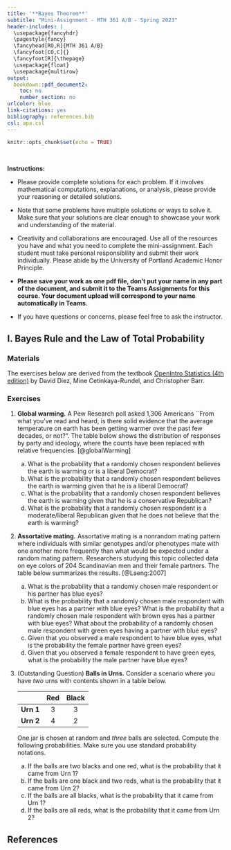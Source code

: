 ---
title: '**Bayes Theorem**'
subtitle: "Mini-Assignment - MTH 361 A/B - Spring 2023"
header-includes: |
  \usepackage{fancyhdr}
  \pagestyle{fancy}
  \fancyhead[RO,R]{MTH 361 A/B}
  \fancyfoot[CO,C]{}
  \fancyfoot[R]{\thepage}
  \usepackage{float}
  \usepackage{multirow}
output:
  bookdown::pdf_document2:
    toc: no
    number_section: no
urlcolor: blue
link-citations: yes
bibliography: references.bib
csl: apa.csl
---

```{r setup, include=FALSE}
knitr::opts_chunk$set(echo = TRUE)
```

\

**Instructions:**
 
 * Please provide complete solutions for each problem. If it involves mathematical computations, explanations, or analysis, please provide your reasoning or detailed solutions.
 
 * Note that some problems have multiple solutions or ways to solve it. Make sure that your solutions are clear enough to showcase your work and understanding of the material.
 
 * Creativity and collaborations are encouraged. Use all of the resources you have and what you need to complete the mini-assignment. Each student must take personal responsibility and submit their work individually. Please abide by the University of Portland Academic Honor Principle.
 
 * **Please save your work as one pdf file, don't put your name in any part of the document, and submit it to the Teams Assignments for this course. Your document upload will correspond to your name automatically in Teams.**
 
 * If you have questions or concerns, please feel free to ask the instructor.

\newpage

## I. Bayes Rule and the Law of Total Probability

### Materials

The exercises below are derived from the textbook [OpenIntro Statistics (4th edition)](https://www.openintro.org/book/os/){target="_blank"} by David Diez, Mine Cetinkaya-Rundel, and Christopher Barr.

### Exercises

1. **Global warming.** A Pew Research poll asked  1,306 Americans ``From what you've read and heard, is there solid evidence that  the average temperature on earth has been getting warmer over the past few decades, or not?". The table below shows the distribution of responses by party  and ideology, where the counts have been replaced with relative frequencies. [@globalWarming]

    ```{=latex}
    \begin{center}
    \begin{tabular}{ll  ccc c} 
                        &                           & \multicolumn{3}{c}{\textit{Response}} \\
    \cline{3-5}
                        &                           & Earth is  & Not       & Don't Know    &   \\
                        &                           & warming   & warming   & Refuse        & Total\\
    \cline{2-6}
                        & Conservative Republican   & 0.11      & 0.20      & 0.02      & 0.33  \\
    \textit{Party and}  & Mod/Lib Republican        & 0.06      & 0.06      & 0.01      & 0.13 \\
    \textit{Ideology}   & Mod/Cons Democrat         & 0.25      & 0.07      & 0.02      & 0.34 \\
                        & Liberal Democrat          & 0.18      & 0.01      & 0.01      & 0.20\\
    \cline{2-6}
                        &Total                      & 0.60      & 0.34      & 0.06      & 1.00
    \end{tabular}
    \end{center}
    ```

    a. What is the probability that a randomly chosen respondent believes the  earth is warming or is a liberal Democrat?
    b. What is the probability that a randomly chosen respondent believes the  earth is warming given that he is a liberal Democrat?
    c. What is the probability that a randomly chosen respondent believes the  earth is warming given that he is a conservative Republican?
    d. What is the probability that a randomly chosen respondent is a  moderate/liberal Republican given that he does not believe that the earth is warming?

2. **Assortative mating.** Assortative mating is a nonrandom mating pattern where individuals with similar genotypes and/or phenotypes mate with one another more frequently than what would be expected under a random mating pattern. Researchers studying this topic collected data on eye colors of 204 Scandinavian men and their female partners. The table below summarizes the results. [@Laeng:2007]

    ```{=latex}
    \begin{center}
    \begin{tabular}{ll  ccc c} 
                                            &           & \multicolumn{3}{c}{\textit{Partner (female)}} \\
    \cline{3-5}
                                            &           & Blue  & Brown     & Green     & Total \\
    \cline{2-6}
                                            & Blue      & 78    & 23        & 13        & 114 \\
    \multirow{2}{*}{\textit{Self (male)}}   & Brown     & 19    & 23        & 12        & 54 \\
                                            & Green     & 11    & 9         & 16        & 36 \\
    \cline{2-6}  
                                            & Total     & 108   & 55        & 41        & 204
    \end{tabular}
    \end{center}
    ```

    a. What is the probability that a randomly chosen male respondent or his partner has blue eyes?
    b. What is the probability that a randomly chosen male respondent with blue eyes has a partner with blue eyes? What is the probability that a randomly chosen male respondent with brown eyes has a partner with blue eyes? What about the probability of a randomly chosen male respondent with green eyes having a partner with blue eyes?
    c. Given that you observed a male respondent to have blue eyes, what is the probability the female partner have green eyes?
    d. Given that you observed a female respondent to have green eyes, what is the probability the male partner have blue eyes?
    
\newpage

3. (Outstanding Question) **Balls in Urns.** Consider a scenario where you have *two* urns with contents shown in a table below.

    <center>
    |       | **Red** | **Black** |
    |:-------:|:-----:|:-------:|
    | **Urn 1** | 3   | 3     |
    | **Urn 2** | 4   | 2     |
    </center>

    One jar is chosen at random and *three* balls are selected. Compute the following probabilities. Make sure you use standard probability notations.

    a. If the balls are two blacks and one red, what is the probability that it came from Urn 1?
    b. If the balls are one black and two reds, what is the probability that it came from Urn 2?
    c. If the balls are all blacks, what is the probability that it came from Urn 1?
    d. If the balls are all reds, what is the probability that it came from Urn 2?

\newpage

## References {#ref}

<div id="refs"></div>
